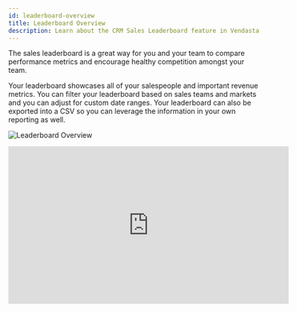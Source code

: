 ```yaml
---
id: leaderboard-overview
title: Leaderboard Overview
description: Learn about the CRM Sales Leaderboard feature in Vendasta's platform
---
```


The sales leaderboard is a great way for you and your team to compare performance metrics and encourage healthy competition amongst your team.

Your leaderboard showcases all of your salespeople and important revenue metrics. You can filter your leaderboard based on sales teams and markets and you can adjust for custom date ranges. Your leaderboard can also be exported into a CSV so you can leverage the information in your own reporting as well.

![Leaderboard Overview](/img/crm/leaderboard/leaderboard_overview.png)

<div style={{textAlign: 'center'}}>
  <iframe 
    src="https://www.youtube-nocookie.com/embed/PKTo_YFGNPU" 
    width="560" 
    height="315" 
    frameBorder="0" 
    allowFullScreen
  ></iframe>
</div>